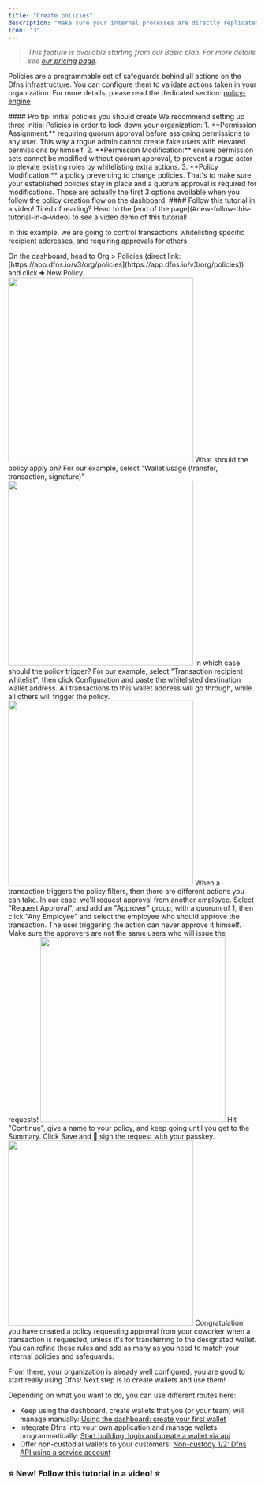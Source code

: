 ```yaml
---
title: "Create policies"
description: "Make sure your internal processes are directly replicated into your Dfns org."
icon: "3"
---
```


> _This feature is available starting from our Basic plan. For more details see_ [_our pricing page_](https://www.dfns.co/pricing)_._

Policies are a programmable set of safeguards behind all actions on the Dfns infrastructure. You can configure them to validate actions taken in your organization. For more details, please read the dedicated section: [policy-engine](../../api-docs/policy-engine)

<Check>
  #### Pro tip: initial policies you should create
  We recommend setting up three initial Policies in order to lock down your organization:
  1. **Permission Assignment:** requiring quorum approval before assigning permissions to any user. This way a rogue admin cannot create fake users with elevated permissions by himself.
  2. **Permission Modification:** ensure permission sets cannot be modified without quorum approval, to prevent a rogue actor to elevate existing roles by whitelisting extra actions.
  3. **Policy Modification:** a policy preventing to change policies. That's to make sure your established policies stay in place and a quorum approval is required for modifications.
  Those are actually the first 3 options available when you follow the policy creation flow on the dashboard.
</Check>

<Info>
  #### Follow this tutorial in a video!
  Tired of reading? Head to the [end of the page](#new-follow-this-tutorial-in-a-video) to see a video demo of this tutorial!
</Info>

In this example, we are going to control transactions whitelisting specific recipient addresses, and requiring approvals for others.

<Steps>
  <Step title="Create a new Policy">
    On the dashboard, head to Org > Policies (direct link: [https://app.dfns.io/v3/org/policies](https://app.dfns.io/v3/org/policies)) and click ➕ New Policy.
    <img src="https://3953120539-files.gitbook.io/~/files/v0/b/gitbook-x-prod.appspot.com/o/spaces%2FtnSPOZGQ2hBmgoVWX5H6%2Fuploads%2FWTxdGWlNQZGesWCDbWju%2FCapture%20d%E2%80%99e%CC%81cran%202025-07-16%20a%CC%80%2014.12.15.png?alt=media&token=a7a33e1e-d1d1-4743-99f8-82819bd4469b" alt="" width="375" />
  </Step>

  <Step title="Select the targeted activity">
    What should the policy apply on? For our example, select "Wallet usage (transfer, transaction, signature)"
    <img src="https://3953120539-files.gitbook.io/~/files/v0/b/gitbook-x-prod.appspot.com/o/spaces%2FtnSPOZGQ2hBmgoVWX5H6%2Fuploads%2F1xU1cUxLJb5RpuUr55SK%2FCapture%20d%E2%80%99e%CC%81cran%202025-07-16%20a%CC%80%2014.16.05.png?alt=media&token=0bde9421-1d3a-4f62-86c1-06cede74939b" alt="" width="375" />
  </Step>

  <Step title="Select the criteria to evaluate">
    In which case should the policy trigger? For our example, select "Transaction recipient whitelist", then click Configuration and paste the whitelisted destination wallet address. All transactions to this wallet address will go through, while all others will trigger the policy.
    <img src="https://3953120539-files.gitbook.io/~/files/v0/b/gitbook-x-prod.appspot.com/o/spaces%2FtnSPOZGQ2hBmgoVWX5H6%2Fuploads%2FszDUoPpDz3Scqf2uRL9e%2FCapture%20d%E2%80%99e%CC%81cran%202025-07-16%20a%CC%80%2014.21.23.png?alt=media&token=7920133e-e848-4e48-b901-fb8fc4edd93a" alt="" width="375" />
  </Step>

  <Step title="Select the action to take">
    When a transaction triggers the policy filters, then there are different actions you can take. In our case, we'll request approval from another employee. Select "Request Approval", and add an "Approver" group, with a quorum of 1, then click "Any Employee" and select the employee who should approve the transaction.
    <Info>
      The user triggering the action can never approve it himself. Make sure the approvers are not the same users who will issue the requests!
    </Info>
    <img src="https://3953120539-files.gitbook.io/~/files/v0/b/gitbook-x-prod.appspot.com/o/spaces%2FtnSPOZGQ2hBmgoVWX5H6%2Fuploads%2FvhFWhd151c6195YbjaG8%2FCapture%20d%E2%80%99e%CC%81cran%202025-07-16%20a%CC%80%2014.27.40.png?alt=media&token=6d7ef166-fd2f-4e46-bab9-2b972242d524" alt="" width="375" />
  </Step>

  <Step title="Finish the configuration">
    Hit "Continue", give a name to your policy, and keep going until you get to the Summary. Click Save and 🔑 sign the request with your passkey.
    <img src="https://3953120539-files.gitbook.io/~/files/v0/b/gitbook-x-prod.appspot.com/o/spaces%2FtnSPOZGQ2hBmgoVWX5H6%2Fuploads%2FXANwIJBr4f4qadFLgzVl%2FCapture%20d%E2%80%99e%CC%81cran%202025-07-16%20a%CC%80%2014.32.49.png?alt=media&token=bc1c4374-ea1c-4e13-87f1-036d07eecb3b" alt="" width="375" />
  </Step>
</Steps>

<Check>
  Congratulation! you have created a policy requesting approval from your coworker when a transaction is requested, unless it's for transferring to the designated wallet. You can refine these rules and add as many as you need to match your internal policies and safeguards.
</Check>

From there, your organization is already well configured, you are good to start really using Dfns! Next step is to create wallets and use them!

Depending on what you want to do, you can use different routes here:

* Keep using the dashboard, create wallets that you (or your team) will manage manually:
  [Using the dashboard: create your first wallet](./using-the-dashboard-create-your-first-wallet)
* Integrate Dfns into your own application and manage wallets programmatically:
  [Start building: login and create a wallet via api](./start-building-login-and-create-a-wallet-via-api)
* Offer non-custodial wallets to your customers:
  [Non-custody 1/2: Dfns API using a service account](./non-custody-1-2-dfns-api-using-a-service-account)

### ⭐ New! Follow this tutorial in a video! ⭐

<YouTube id="IICkUb4ZmL4" />